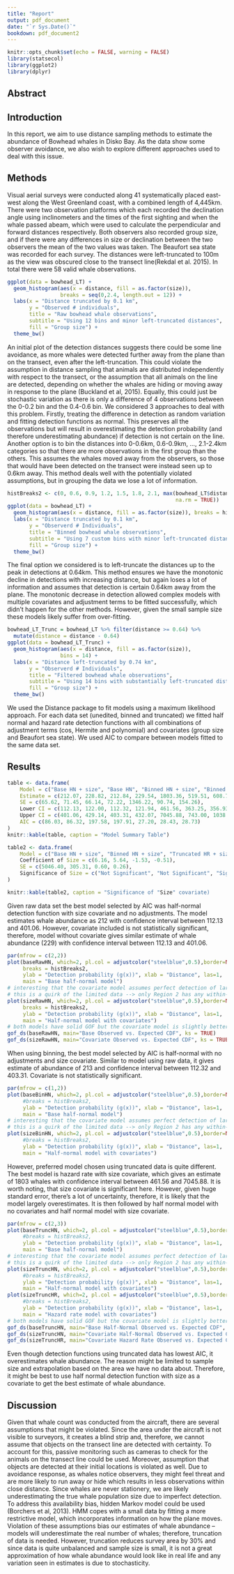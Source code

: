 ```yaml
---
title: "Report"
output: pdf_document
date: "`r Sys.Date()`"
bookdown: pdf_document2
---
```


```r
knitr::opts_chunk$set(echo = FALSE, warning = FALSE)
library(statsecol)
library(ggplot2)
library(dplyr)
```

## Abstract

## Introduction
In this report, we aim to use distance sampling methods to estimate the abundance of Bowhead whales in Disko Bay. As the data show some observer avoidance, we also wish to explore different approaches used to deal with this issue. 

## Methods
Visual aerial surveys were conducted along 41 systematically placed east-west along the West Greenland coast, with a combined length of 4,445km. There were two observation platforms which each recorded the declination angle using inclinometers and the times of the first sighting and when the whale passed abeam, which were used to calculate the perpendicular and forward distances respectively. Both observers also recorded group size, and if there were any differences in size or declination between the two observers the mean of the two values was taken. The Beaufort sea state was recorded for each survey. The distances were left-truncated to 100m as the view was obscured close to the transect line(Rekdal et al. 2015). In total there were 58 valid whale observations. 

```r
ggplot(data = bowhead_LT) + 
  geom_histogram(aes(x = distance, fill = as.factor(size)), 
                 breaks = seq(0,2.4, length.out = 12)) +
  labs(x = "Distance truncated by 0.1 km",
       y = "Observed # individuals",
       title = "Raw bowhead whale observations",
       subtitle = "Using 12 bins and minor left-truncated distances",
       fill = "Group size") + 
  theme_bw()
```
An initial plot of the detection distances suggests there could be some line avoidance, as more whales were detected further away from the plane than on the transect, even after the left-truncation. This could violate the assumption in distance sampling that animals are distributed independently with respect to the transect, or the assumption that all animals on the line are detected, depending on whether the whales are hiding or moving away in response to the plane (Buckland et al, 2015). Equally, this could just be stochastic variation as there is only a difference of 4 observations between the 0-0.2 bin and the 0.4-0.6 bin. 
We considered 3 approaches to deal with this problem. Firstly, treating the difference in detection as random variation and fitting detection functions as normal. This preserves all the observations but will result in overestimating the detection probability (and therefore underestimating abundance) if detection is not certain on the line. Another option is to bin the distances into 0-0.6km, 0.6-0.9km, …, 2.1-2.4km categories so that there are more observations in the first group than the others. This assumes the whales moved away from the observers, so those that would have been detected on the transect were instead seen up to 0.6km away. This method deals well with the potentially violated assumptions, but in grouping the data we lose a lot of information. 
```r
histBreaks2 <- c(0, 0.6, 0.9, 1.2, 1.5, 1.8, 2.1, max(bowhead_LT$distance, 
                                                      na.rm = TRUE))
ggplot(data = bowhead_LT) + 
  geom_histogram(aes(x = distance, fill = as.factor(size)), breaks = histBreaks2) +
  labs(x = "Distance truncated by 0.1 km",
       y = "Observerd # Individuals",
       title = "Binned bowhead whale observations",
       subtitle = "Using 7 custom bins with minor left-truncated distances",
       fill = "Group size") + 
  theme_bw()
```
The final option we considered is to left-truncate the distances up to the peak in detections at 0.64km. This method ensures we have the monotonic decline in detections with increasing distance, but again loses a lot of information and assumes that detection is certain 0.64km away from the plane. The monotonic decrease in detection allowed complex models with multiple covariates and adjustment terms to be fitted successfully, which didn’t happen for the other methods. However, given the small sample size these models likely suffer from over-fitting. 
```r
bowhead_LT_Trunc = bowhead_LT %>% filter(distance >= 0.64) %>%
  mutate(distance = distance - 0.64)
ggplot(data = bowhead_LT_Trunc) + 
  geom_histogram(aes(x = distance, fill = as.factor(size)),
                 bins = 14) +
  labs(x = "Distance left-truncated by 0.74 km",
       y = "Observerd # Individuals",
       title = "Filtered bowhead whale observations",
       subtitle = "Using 14 bins with substantially left-truncated distances",
       fill = "Group size") + 
  theme_bw()
```
We used the Distance package to fit models using a maximum likelihood approach. For each data set (unedited, binned and truncated) we fitted half normal and hazard rate detection functions with all combinations of adjustment terms (cos, Hermite and polynomial) and covariates (group size and Beaufort sea state). We used AIC to compare between models fitted to the same data set. 
 
## Results

```r
table <- data.frame(
	Model = c("Base HN + size", "Base HN", "Binned HN + size", "Binned HN", "Truncated HR + size", "Truncated HN", "Truncated HN + size"),
	Estimate = c(212.07, 228.82, 212.84, 229.54, 1803.36, 519.51, 608.75),
	SE = c(65.62, 71.45, 66.14, 72.22, 1346.22, 90.74, 154.26),
	Lower CI = c(112.13, 122.00, 112.32, 121.94, 461.56, 363.25, 356.93),
	Upper CI = c(401.06, 429.14, 403.31, 432.07, 7045.88, 743.00, 1038.20),
	AIC = c(86.03, 86.32, 197.58, 197.91, 27.20, 28.43, 28.73)
)
knitr::kable(table, caption = "Model Summary Table")
```

```r
table2 <- data.frame(
	Model = c("Base HN + size", "Binned HN + size", "Truncated HR + size", "Truncated HN + size"),
	Coefficient of Size = c(6.16, 5.64, -1.53, -0.51),
	SE = c(5046.40, 305.31, 0.60, 0.26),
	Significance of Size = c("Not Significant", "Not Significant", "Significant", "Significant at 0.1 level")
)

knitr::kable(table2, caption = "Significance of "Size" covariate)
```

Given raw data set the best model selected by AIC was half-normal detection function with size covariate and no adjustments. The model estimates whale abundance as 212 with confidence interval between 112.13 and 401.06. However, covariate included is not statistically significant, therefore, model without covariate gives similar estimate of whale abundance (229) with confidence interval between 112.13 and 401.06.

```r
par(mfrow = c(2,2))
plot(baseRawHN, which=2, pl.col = adjustcolor("steelblue",0.5),border=NULL, lwd = 2, 
     breaks = histBreaks2,
     ylab = "Detection probability (g(x))", xlab = "Distance", las=1,
     main = "Base half-normal model")
# interesting that the covariate model assumes perfect detection of large-sized groups
# this is a quirk of the limited data --> only Region 2 has any within-group variation in size
plot(sizeRawHN, which=2, pl.col = adjustcolor("steelblue",0.5),border=NULL, lwd = 2, 
     breaks = histBreaks2,
     ylab = "Detection probability (g(x))", xlab = "Distance", las=1,
     main = "Half-normal model with covariates")
# both models have solid GOF but the covariate model is slightly better from visual QQ inspection
gof_ds(baseRawHN, main="Base Observed vs. Expected CDF", ks = TRUE)
gof_ds(sizeRawHN, main="Covariate Observed vs. Expected CDF", ks = TRUE)
```

When using binning, the best model selected by AIC is half-normal with no adjustments and size covariate. Similar to model using raw data, it gives estimate of abundance of 213 and confidence interval between 112.32 and 403.31. Covariate is not statistically significant. 

```r
par(mfrow = c(1,2))
plot(baseBinHN, which=2, pl.col = adjustcolor("steelblue",0.5),border=NULL, lwd = 2, 
     #breaks = histBreaks2,
     ylab = "Detection probability (g(x))", xlab = "Distance", las=1,
     main = "Base half-normal model")
# interesting that the covariate model assumes perfect detection of large-sized groups
# this is a quirk of the limited data --> only Region 2 has any within-group variation in size
plot(sizeBinHN, which=2, pl.col = adjustcolor("steelblue",0.5),border=NULL, lwd = 2, 
     #breaks = histBreaks2,
     ylab = "Detection probability (g(x))", xlab = "Distance", las=1,
     main = "Half-normal model with covariates")
```

However, preferred model chosen using truncated data is quite different. The best model is hazard rate with size covariate, which gives an estimate of 1803 whales with confidence interval between 461.56 and 7045.88. It is worth noting, that size covariate is significant here. However, given huge standard error, there’s a lot of uncertainty, therefore, it is likely that the model largely overestimates. It is then followed by half normal model with no covariates and half normal model with size covariate.

```r
par(mfrow = c(2,3))
plot(baseTruncHN, which=2, pl.col = adjustcolor("steelblue",0.5),border=NULL, lwd = 2, 
     #breaks = histBreaks2,
     ylab = "Detection probability (g(x))", xlab = "Distance", las=1,
     main = "Base half-normal model")
# interesting that the covariate model assumes perfect detection of large-sized groups
# this is a quirk of the limited data --> only Region 2 has any within-group variation in size
plot(sizeTruncHN, which=2, pl.col = adjustcolor("steelblue",0.5),border=NULL, lwd = 2, 
     #breaks = histBreaks2,
     ylab = "Detection probability (g(x))", xlab = "Distance", las=1,
     main = "Half-normal model with covariates")
plot(sizeTruncHR, which=2, pl.col = adjustcolor("steelblue",0.5),border=NULL, lwd = 2, 
     #breaks = histBreaks2,
     ylab = "Detection probability (g(x))", xlab = "Distance", las=1,
     main = "Hazard rate model with covariates")
# both models have solid GOF but the covariate model is slightly better from visual QQ inspection
gof_ds(baseTruncHN, main="Base Half-Normal Observed vs. Expected CDF", ks = TRUE)
gof_ds(sizeTruncHN, main="Covariate Half-Normal Observed vs. Expected CDF", ks = TRUE)
gof_ds(sizeTruncHR, main="Covariate Hazard Rate Observed vs. Expected CDF", ks = TRUE)
```

Even though detection functions using truncated data has lowest AIC, it overestimates whale abundance. The reason might be limited to sample size and extrapolation based on the area we have no data about. Therefore, it might be best to use half normal detection function with size as a covariate to get the best estimate of whale abundance.


## Discussion

Given that whale count was conducted from the aircraft, there are several assumptions that might be violated. Since the area under the aircraft is not visible to surveyors, it creates a blind strip and, therefore, we cannot assume that objects on the transect line are detected with certainty. To account for this, passive monitoring such as cameras to check for the animals on the transect line could be used. Moreover, assumption that objects are detected at their initial locations is violated as well. Due to avoidance response, as whales notice observers, they might feel threat and are more likely to run away or hide which results in less observations within close distance. Since whales are never stationery, we are likely underestimating the true whale population size due to imperfect detection. To address this availability bias, hidden Markov model could be used (Borchers et al, 2013). HMM copes with a small data by fitting a more restrictive model, which incorporates information on how the plane moves. 
Violation of these assumptions bias our estimates of whale abundance – models will underestimate the real number of whales; therefore, truncation of data is needed. However, truncation reduces survey area by 30% and since data is quite unbalanced and sample size is small, it is not a great approximation of how whale abundance would look like in real life and any variation seen in estimates is due to stochasticity.

